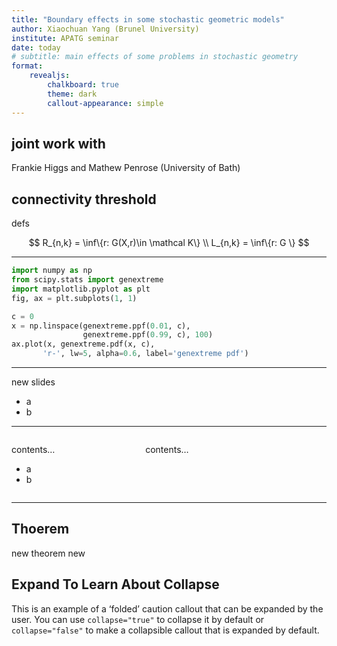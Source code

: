 ```yaml
---
title: "Boundary effects in some stochastic geometric models"
author: Xiaochuan Yang (Brunel University)
institute: APATG seminar
date: today
# subtitle: main effects of some problems in stochastic geometry
format: 
    revealjs:
        chalkboard: true
        theme: dark
        callout-appearance: simple
---
```


##  {.center}
:::{.callout-important}
## joint work with
Frankie Higgs and Mathew Penrose (University of Bath)
:::

## connectivity threshold 

defs

$$
R_{n,k} = \inf\{r: G(X,r)\in \mathcal K\} \\
L_{n,k} = \inf\{r: G \}
$$

---

```python
import numpy as np
from scipy.stats import genextreme
import matplotlib.pyplot as plt
fig, ax = plt.subplots(1, 1)

c = 0
x = np.linspace(genextreme.ppf(0.01, c),
                genextreme.ppf(0.99, c), 100)
ax.plot(x, genextreme.pdf(x, c),
       'r-', lw=5, alpha=0.6, label='genextreme pdf')
```

---

new slides


:::{.incremental}
- a
- b
:::


---

:::: {.columns}

::: {.column width="40%"}
contents...


:::{.incremental}
- a
- b
:::

:::

::: {.column width="60%"}
contents...
:::

::::


---

:::{.callout-tip}
## Thoerem
new theorem
new
:::


::: {.callout-caution collapse="true"}
## Expand To Learn About Collapse

This is an example of a 'folded' caution callout that can be expanded by the user. You can use `collapse="true"` to collapse it by default or `collapse="false"` to make a collapsible callout that is expanded by default.
:::
